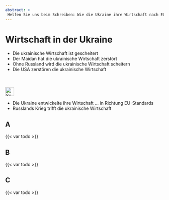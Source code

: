 ```yaml
---
abstract: > 
 Helfen Sie uns beim Schreiben: Wie die Ukraine ihre Wirtschaft nach EU-Standards entwickelt hat und in der europäischen Verteidigungsindustrie bei der Drohnenproduktion führend ist. 
---
```


# Wirtschaft in der Ukraine {#sec-economy-ukraine}

::: {.callout-caution title="Mythos"}
- Die ukrainische Wirtschaft ist gescheitert
- Der Maidan hat die ukrainische Wirtschaft zerstört
- Ohne Russland wird die ukrainische Wirtschaft scheitern
- Die USA zerstören die ukrainische Wirtschaft

[<br></br>![Search for topic in EUvsDisinfo](../all_common_img/EUvsDisinfo_400x240.jpg){height=2em}](https://euvsdisinfo.eu/disinformation-cases/?text=(economy%7Cinflation) ukraine&sort=relevance)
:::

::: {.callout-tip title="Wahrheit"}
- Die Ukraine entwickelte ihre Wirtschaft ... in Richtung EU-Standards
- Russlands Krieg trifft die ukrainische Wirtschaft
:::

## A

{{< var todo >}}

## B

{{< var todo >}}

## C

{{< var todo >}}


